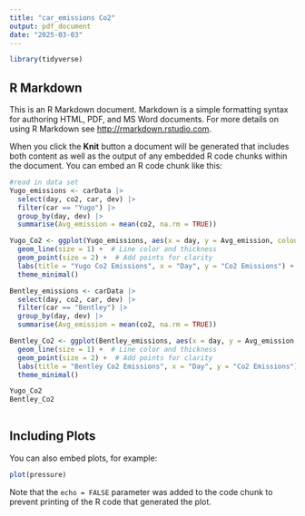 ```yaml
---
title: "car_emissions Co2"
output: pdf_document
date: "2025-03-03"
---
```


```r
library(tidyverse)
```

## R Markdown

This is an R Markdown document. Markdown is a simple formatting syntax for authoring HTML, PDF, and MS Word documents. For more details on using R Markdown see <http://rmarkdown.rstudio.com>.

When you click the **Knit** button a document will be generated that includes both content as well as the output of any embedded R code chunks within the document. You can embed an R code chunk like this:

```r
#read in data set
Yugo_emissions <- carData |>
  select(day, co2, car, dev) |>
  filter(car == "Yugo") |>
  group_by(day, dev) |>
  summarise(Avg_emission = mean(co2, na.rm = TRUE))

Yugo_Co2 <- ggplot(Yugo_emissions, aes(x = day, y = Avg_emission, colour = dev, group = dev)) +
  geom_line(size = 1) +  # Line color and thickness
  geom_point(size = 2) +  # Add points for clarity
  labs(title = "Yugo Co2 Emissions", x = "Day", y = "Co2 Emissions") +
  theme_minimal()

Bentley_emissions <- carData |>
  select(day, co2, car, dev) |>
  filter(car == "Bentley") |>
  group_by(day, dev) |>
  summarise(Avg_emission = mean(co2, na.rm = TRUE))

Bentley_Co2 <- ggplot(Bentley_emissions, aes(x = day, y = Avg_emission, colour = dev, group = dev)) +
  geom_line(size = 1) +  # Line color and thickness
  geom_point(size = 2) +  # Add points for clarity
  labs(title = "Bentley Co2 Emissions", x = "Day", y = "Co2 Emissions") +
  theme_minimal()

Yugo_Co2
Bentley_Co2
  
```

## Including Plots

You can also embed plots, for example:

```r
plot(pressure)
```

Note that the `echo = FALSE` parameter was added to the code chunk to prevent printing of the R code that generated the plot.
